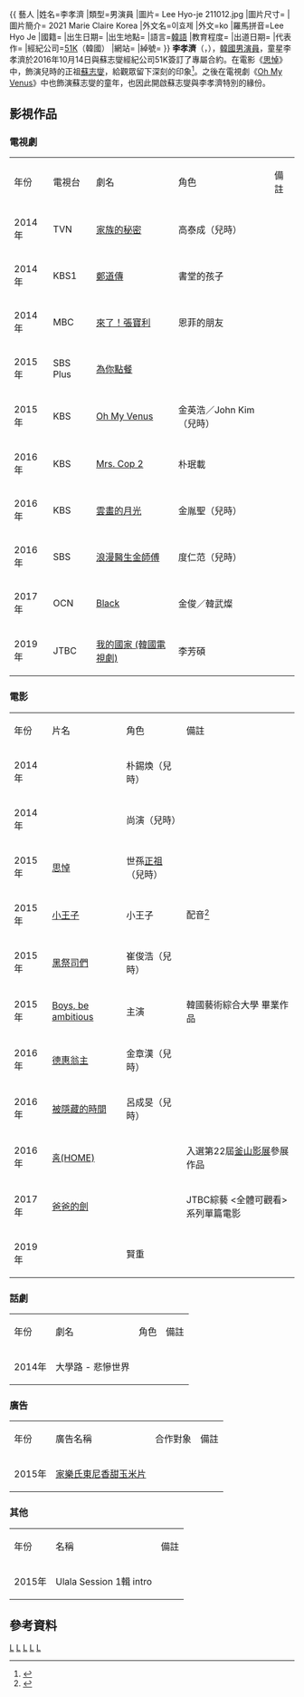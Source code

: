 {{noteTA
|G1=KO TV Show}}
{{
藝人
|姓名=李孝濟
|類型=男演員
|圖片= Lee Hyo-je 211012.jpg
|圖片尺寸=
|圖片簡介= 2021 Marie Claire Korea
|外文名=이효제
|外文=ko
|羅馬拼音=Lee Hyo Je
|國籍={{KOR}}
|出生日期={{birth_date_and_age|2004|2|18}}
|出生地點={{KOR}}
|語言=[[韓語|韓語]]
|教育程度=
|出道日期=
|代表作={{ubl|《[[思悼|思悼]]》|《[[被隱藏的時間|被隱藏的時間]]》}}
|經紀公司=[[51K|51K]]（韓國）
|網站={{URL|http://51k.com/|官方網站}}
|綽號=
}}
'''李孝濟'''（{{lang-ko|이효제}}，{{bd|2004年|2月18日|catIdx=L李}}），[[韓國|韓國]][[男演員|男演員]]，童星李孝濟於2016年10月14日與蘇志燮經紀公司51K簽訂了專屬合約。在電影《[[思悼|思悼]]》中，飾演兒時的正祖[[蘇志燮|蘇志燮]]，給觀眾留下深刻的印象<ref>{{cite news|url=http://osen.mt.co.kr/article/G1110514823|title='사도' 소지섭 아역 이효제, 실제 소지섭 소속사行|publisher=OSEN|4=|accessdate=2016-10-14|archive-date=2019-09-23|archive-url=https://web.archive.org/web/20190923050312/http://osen.mt.co.kr/article/G1110514823|dead-url=no}}</ref>。之後在電視劇《[[Oh_My_Venus|Oh My Venus]]》中也飾演蘇志燮的童年，也因此開啟蘇志燮與李孝濟特別的緣份。

== 影視作品 ==
=== 電視劇 ===
{|class="wikitable" width="60%" 
|- style="background: cornflowerblue; color:white; font-weight:bold; text-align:center;"
|年份||電視台||劇名||角色||備註
|-
| 2014年 || TVN || [[家族的秘密|家族的秘密]] || 高泰成（兒時） ||
|-
| 2014年 || KBS1 || [[鄭道傳_(電視劇)|鄭道傳]] || 書堂的孩子 ||
|-
| 2014年 || MBC || [[來了！張寶利|來了！張寶利]] || 恩菲的朋友 ||
|-
| 2015年 || SBS Plus || [[為你點餐|為你點餐]] ||  ||
|-
| 2015年 || KBS || [[Oh_My_Venus|Oh My Venus]] || 金英浩／John Kim（兒時） ||
|-
| 2016年 || KBS || [[Mrs._Cop_2|Mrs. Cop 2]] || 朴珉載 ||
|-
| 2016年 || KBS || [[雲畫的月光|雲畫的月光]] || 金胤聖（兒時） ||
|-
| 2016年 || SBS || [[浪漫醫生金師傅|浪漫醫生金師傅]] || 度仁范（兒時） ||
|-
| 2017年 || OCN || [[Black_(韓國電視劇)|Black]] || 金俊／韓武燦 ||
|-
| 2019年 || JTBC || [[我的國家_(韓國電視劇)|我的國家 (韓國電視劇)]] || 李芳碩 ||
|}

=== 電影 ===
{|class="wikitable" width="60%"
|- style="background: cornflowerblue; color:white; font-weight:bold; text-align:center;"
|年份||片名||角色||備註
|-
| 2014年 || {{link-ko|我們是兄弟|우리는 형제입니다}}|| 朴錫煥（兒時） ||
|-
| 2014年 || {{link-ko|絕密搜查|극비수사}} || 尚演（兒時） ||
|-
| 2015年 || [[思悼|思悼]] || 世孫[[朝鮮正祖|正祖]]（兒時） ||
|-
| 2015年 || [[小王子_(2015年電影)|小王子]] || 小王子 ||配音<ref>{{cite news|url=http://www.allthatstar.com/tw/view.php?action=5209&postID=189245|title=孝琳攜《小王子》配音演員送聖誕祝福|publisher=全星網|accessdate=2016-10-14|archive-date=2019-10-15|archive-url=https://web.archive.org/web/20191015131746/http://www.allthatstar.com/tw/view.php?action=5209&postID=189245|dead-url=yes}}</ref>
|-
| 2015年 || [[黑祭司們|黑祭司們]] || 崔俊浩（兒時） ||
|-
| 2015年 || [[Boys,_be_ambitious|Boys, be ambitious]] || 主演 ||韓國藝術綜合大學 畢業作品
|-
| 2016年 || [[德惠翁主_(電影)|德惠翁主]] || 金章漢（兒時） ||
|-
| 2016年 || [[被隱藏的時間|被隱藏的時間]] || 呂成旻（兒時） ||
|-
| 2016年 || [[홈(HOME)|홈(HOME)]] ||  || 入選第22屆[[釜山影展|釜山影展]]參展作品
|-
| 2017年 || [[爸爸的劍|爸爸的劍]] ||  || JTBC綜藝 <全體可觀看>系列單篇電影 
|-
| 2019年 || {{link-ko|家庭事務|니나 내나}} || 賢重 || 
|}

=== 話劇 ===
{|class="wikitable" width="60%"
|- style="background: cornflowerblue; color:white; font-weight:bold; text-align:center;"
|年份||劇名||角色||備註
|-
| 2014年 || 大學路 - 悲慘世界||  ||
|}

=== 廣告 ===
{|class="wikitable" width="60%"
|- style="background: cornflowerblue; color:white; font-weight:bold; text-align:center;"
|年份||廣告名稱||合作對象||備註
|-
| 2015年 || [https://www.youtube.com/watch?v=brkYFNXAdHc 家樂氏東尼香甜玉米片] {{Wayback|url=https://www.youtube.com/watch?v=brkYFNXAdHc |date=20190214165814 }} ||  ||
|}

=== 其他 ===
{|class="wikitable" width="60%"
|- style="background: cornflowerblue; color:white; font-weight:bold; text-align:center;"
|年份||名稱||備註
|-
| 2015年 || Ulala Session 1輯 intro ||
|}

== 參考資料 ==
{{reflist}}
{{Authority control}}
[[Category:韓國電視演員|L]]
[[Category:韓國電影演員|L]]
[[Category:李姓|L]]
[[Category:韩国男演员|L]]
[[Category:2004年出生|L]]